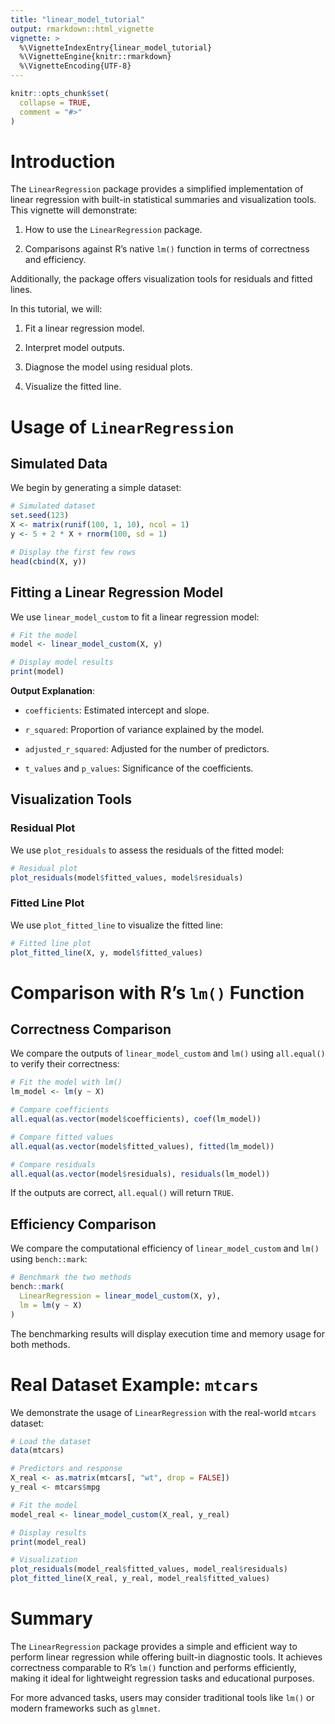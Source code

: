 ```yaml
---
title: "linear_model_tutorial"
output: rmarkdown::html_vignette
vignette: >
  %\VignetteIndexEntry{linear_model_tutorial}
  %\VignetteEngine{knitr::rmarkdown}
  %\VignetteEncoding{UTF-8}
---
```


```r
knitr::opts_chunk$set(
  collapse = TRUE,
  comment = "#>"
)
```

# Introduction

The `LinearRegression` package provides a simplified implementation of linear regression with built-in statistical summaries and visualization tools. This vignette will demonstrate:

1.  How to use the `LinearRegression` package.

2.  Comparisons against R's native `lm()` function in terms of correctness and efficiency.

Additionally, the package offers visualization tools for residuals and fitted lines.

In this tutorial, we will:

1.  Fit a linear regression model.

2.  Interpret model outputs.

3.  Diagnose the model using residual plots.

4.  Visualize the fitted line.

# Usage of `LinearRegression`

## Simulated Data

We begin by generating a simple dataset:

``` r
# Simulated dataset
set.seed(123)
X <- matrix(runif(100, 1, 10), ncol = 1)
y <- 5 + 2 * X + rnorm(100, sd = 1)

# Display the first few rows
head(cbind(X, y))
```

## Fitting a Linear Regression Model

We use `linear_model_custom` to fit a linear regression model:

``` r
# Fit the model
model <- linear_model_custom(X, y)

# Display model results
print(model)
```

**Output Explanation**:

-   `coefficients`: Estimated intercept and slope.

-   `r_squared`: Proportion of variance explained by the model.

-   `adjusted_r_squared`: Adjusted for the number of predictors.

-   `t_values` and `p_values`: Significance of the coefficients.

## Visualization Tools

### Residual Plot

We use `plot_residuals` to assess the residuals of the fitted model:

``` r
# Residual plot
plot_residuals(model$fitted_values, model$residuals)
```

### Fitted Line Plot

We use `plot_fitted_line` to visualize the fitted line:

``` r
# Fitted line plot
plot_fitted_line(X, y, model$fitted_values)
```

# Comparison with R's `lm()` Function

## Correctness Comparison

We compare the outputs of `linear_model_custom` and `lm()` using `all.equal()` to verify their correctness:

``` r
# Fit the model with lm()
lm_model <- lm(y ~ X)

# Compare coefficients
all.equal(as.vector(model$coefficients), coef(lm_model))

# Compare fitted values
all.equal(as.vector(model$fitted_values), fitted(lm_model))

# Compare residuals
all.equal(as.vector(model$residuals), residuals(lm_model))
```

If the outputs are correct, `all.equal()` will return `TRUE`.

## Efficiency Comparison

We compare the computational efficiency of `linear_model_custom` and `lm()` using `bench::mark`:

``` r
# Benchmark the two methods
bench::mark(
  LinearRegression = linear_model_custom(X, y),
  lm = lm(y ~ X)
)
```

The benchmarking results will display execution time and memory usage for both methods.

# Real Dataset Example: `mtcars`

We demonstrate the usage of `LinearRegression` with the real-world `mtcars` dataset:

``` r
# Load the dataset
data(mtcars)

# Predictors and response
X_real <- as.matrix(mtcars[, "wt", drop = FALSE])
y_real <- mtcars$mpg

# Fit the model
model_real <- linear_model_custom(X_real, y_real)

# Display results
print(model_real)

# Visualization
plot_residuals(model_real$fitted_values, model_real$residuals)
plot_fitted_line(X_real, y_real, model_real$fitted_values)
```

# Summary

The `LinearRegression` package provides a simple and efficient way to perform linear regression while offering built-in diagnostic tools. It achieves correctness comparable to R's `lm()` function and performs efficiently, making it ideal for lightweight regression tasks and educational purposes.

For more advanced tasks, users may consider traditional tools like `lm()` or modern frameworks such as `glmnet`.
